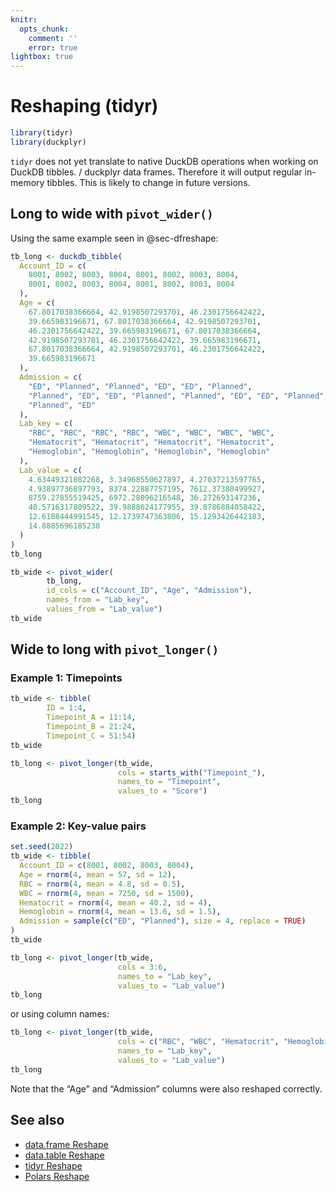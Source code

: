 ```yaml
---
knitr:
  opts_chunk: 
    comment: ''
    error: true
lightbox: true
---
```

# Reshaping (**tidyr**) {#sec-tidyrreshape}

```r
library(tidyr)
library(duckplyr)
```

:::callout-warning
`tidyr` does not yet translate to native DuckDB operations when working on DuckDB tibbles. / duckplyr data frames. Therefore it will output regular in-memory tibbles. This is likely to change in future versions.
:::

## Long to wide with `pivot_wider()`

Using the same example seen in @sec-dfreshape:

```r
tb_long <- duckdb_tibble(
  Account_ID = c(
    8001, 8002, 8003, 8004, 8001, 8002, 8003, 8004,
    8001, 8002, 8003, 8004, 8001, 8002, 8003, 8004
  ),
  Age = c(
    67.8017038366664, 42.9198507293701, 46.2301756642422,
    39.665983196671, 67.8017038366664, 42.9198507293701,
    46.2301756642422, 39.665983196671, 67.8017038366664,
    42.9198507293701, 46.2301756642422, 39.665983196671,
    67.8017038366664, 42.9198507293701, 46.2301756642422,
    39.665983196671
  ),
  Admission = c(
    "ED", "Planned", "Planned", "ED", "ED", "Planned",
    "Planned", "ED", "ED", "Planned", "Planned", "ED", "ED", "Planned",
    "Planned", "ED"
  ),
  Lab_key = c(
    "RBC", "RBC", "RBC", "RBC", "WBC", "WBC", "WBC", "WBC",
    "Hematocrit", "Hematocrit", "Hematocrit", "Hematocrit",
    "Hemoglobin", "Hemoglobin", "Hemoglobin", "Hemoglobin"
  ),
  Lab_value = c(
    4.63449321082268, 3.34968550627897, 4.27037213597765,
    4.93897736897793, 8374.22887757195, 7612.37380499927,
    8759.27855519425, 6972.28096216548, 36.272693147236,
    40.5716317809522, 39.9888624177955, 39.8786884058422,
    12.6188444991545, 12.1739747363806, 15.1293426442183,
    14.8885696185238
  )
)
tb_long
```

```r
tb_wide <- pivot_wider(
        tb_long,
        id_cols = c("Account_ID", "Age", "Admission"),
        names_from = "Lab_key",
        values_from = "Lab_value")
tb_wide
```

## Wide to long with `pivot_longer()`

### Example 1: Timepoints

```r
tb_wide <- tibble(
        ID = 1:4,
        Timepoint_A = 11:14,
        Timepoint_B = 21:24,
        Timepoint_C = 51:54)
tb_wide
```

```r
tb_long <- pivot_longer(tb_wide,
                        cols = starts_with("Timepoint_"),
                        names_to = "Timepoint",
                        values_to = "Score")
tb_long
```

### Example 2: Key-value pairs

```r
set.seed(2022)
tb_wide <- tibble(
  Account_ID = c(8001, 8002, 8003, 8004),
  Age = rnorm(4, mean = 57, sd = 12),
  RBC = rnorm(4, mean = 4.8, sd = 0.5),
  WBC = rnorm(4, mean = 7250, sd = 1500),
  Hematocrit = rnorm(4, mean = 40.2, sd = 4),
  Hemoglobin = rnorm(4, mean = 13.6, sd = 1.5),
  Admission = sample(c("ED", "Planned"), size = 4, replace = TRUE)
)
tb_wide
```

```r
tb_long <- pivot_longer(tb_wide,
                        cols = 3:6,
                        names_to = "Lab_key",
                        values_to = "Lab_value")
tb_long
```

or using column names:

```r
tb_long <- pivot_longer(tb_wide,
                        cols = c("RBC", "WBC", "Hematocrit", "Hemoglobin"),
                        names_to = "Lab_key",
                        values_to = "Lab_value")
tb_long
```

Note that the "Age" and "Admission" columns were also reshaped correctly.

## See also

- [data.frame Reshape](#sec-dfreshape)
- [data.table Reshape](#sec-dtreshape)
- [tidyr Reshape](#sec-tidyrreshape)
- [Polars Reshape](#sec-plreshape)
